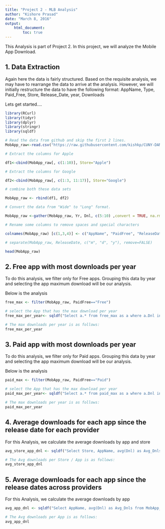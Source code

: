 ```yaml
---
title: "Project 2 - MLB Analysis"
author: "Kishore Prasad"
date: "March 8, 2016"
output: 
    html_document: 
        toc: true
---
```


This Analysis is part of Project 2. In this project, we will analyze the Mobile App Download.

## 1. Data Extraction

Again here the data is fairly structured. Based on the requisite analysis, we may have to rearrange the data to arrive at the analysis. However, we will initially restructure the data to have the following format: AppName, Type, Paid_Free, Store, Release_Date, year, Downloads  

Lets get started....

```r

library(RCurl)
library(tidyr)
library(dplyr)
library(stringr)
library(sqldf)

# Read the data from github and skip the first 2 lines.  
MobApp_raw<-read.csv("https://raw.githubusercontent.com/kishkp/CUNY-DAM/master/MobileAppDownload.csv", stringsAsFactors = FALSE, check.names = FALSE, na.strings = c("", "NA"), header = TRUE, skip = 2)

# Extract the columns for Apple

df1<-cbind(MobApp_raw[, c(1:10)], Store="Apple")

# Extract the columns for Google

df2<-cbind(MobApp_raw[, c(1:3, 11:17)], Store="Google")

# combine both these data sets

MobApp_raw <- rbind(df1, df2)

# Convert the data from "Wide" to "Long" format. 

MobApp_raw <-gather(MobApp_raw, Yr, Dnl, c(5:10) ,convert = TRUE, na.rm = TRUE )

# Rename some columns to remove spaces and special characters

colnames(MobApp_raw) [c(1,3,4)] <- c("AppName", "PaidFree", "ReleaseDate")

# separate(MobApp_raw, ReleaseDate, c("m", "d", "y"), remove=FALSE)

head(MobApp_raw)

```

## 2. Free app with most downloads per year

To do this analysis, we filter only for Free apps. Grouping this data by year and selecting the app maximum download will be our analysis. 

Below is the analysis

```r

free_max <- filter(MobApp_raw, PaidFree=="Free")

# select the App that has the max download per year
free_max_per_year<- sqldf("Select a.* from free_max as a where a.Dnl in (select max(b.Dnl) as Dnl from free_max as b group by b.Yr having b.Yr=a.Yr)")

# The max downloads per year is as follows:
free_max_per_year
```

## 3. Paid app with most downloads per year

To do this analysis, we filter only for Paid apps. Grouping this data by year and selecting the app maximum download will be our analysis. 

Below is the analysis

```r

paid_max <- filter(MobApp_raw, PaidFree=="Paid")

# select the App that has the max download per year
paid_max_per_year<- sqldf("Select a.* from paid_max as a where a.Dnl in (select max(b.Dnl) as Dnl from paid_max as b group by b.Yr having b.Yr=a.Yr)")

# The max downloads per year is as follows:
paid_max_per_year
```

## 4. Average downloads for each app since the release date for each provider

For this Analysis, we calculate the average downloads by app and store

```r
avg_store_app_dnl <- sqldf("Select Store, AppName, avg(Dnl) as Avg_Dnls from MobApp_raw group by Store, AppName")

# The Avg downloads per Store / App is as follows:
avg_store_app_dnl

```

## 5. Average downloads for each app since the release dates across providers

For this Analysis, we calculate the average downloads by app

```r
avg_app_dnl <- sqldf("Select AppName, avg(Dnl) as Avg_Dnls from MobApp_raw group by AppName")

# The Avg downloads per App is as follows:
avg_app_dnl

```
